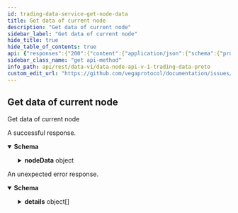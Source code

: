 ```yaml
---
id: trading-data-service-get-node-data
title: Get data of current node
description: "Get data of current node"
sidebar_label: "Get data of current node"
hide_title: true
hide_table_of_contents: true
api: {"responses":{"200":{"content":{"application/json":{"schema":{"properties":{"nodeData":{"properties":{"inactiveNodes":{"format":"int64","title":"Number of inactive nodes","type":"integer"},"stakedTotal":{"title":"Total staked amount across all nodes","type":"string"},"totalNodes":{"format":"int64","title":"Total number of nodes","type":"integer"},"uptime":{"format":"float","title":"Total uptime for all epochs across all nodes","type":"number"},"validatingNodes":{"format":"int64","title":"Number of nodes validating","type":"integer"}},"type":"object"}},"title":"Response with node data","type":"object"}}},"description":"A successful response."},"default":{"content":{"application/json":{"schema":{"properties":{"code":{"format":"int32","type":"integer"},"details":{"items":{"additionalProperties":{},"properties":{"@type":{"type":"string"}},"type":"object"},"type":"array"},"message":{"type":"string"}},"type":"object"}}},"description":"An unexpected error response."}},"tags":["TradingDataService"],"operationId":"TradingDataService_GetNodeData","description":"Get data of current node","method":"get","path":"/nodes-data","servers":[{"url":"https://api.n06.testnet.vega.xyz","description":"n06 (data node)"},{"url":"https://api.n09.testnet.vega.xyz","description":"n09 (data node)"},{"url":"https://api.n11.testnet.vega.xyz","description":"n11 (data node)"},{"url":"https://api.n12.testnet.vega.xyz","description":"n12 (data node)"}],"info":{"title":"data-node/api/v1/trading_data.proto","version":"0.60.0"},"postman":{"name":"Get data of current node","description":{"type":"text/plain"},"url":{"path":["nodes-data"],"host":["{{baseUrl}}"],"query":[],"variable":[]},"header":[{"key":"Accept","value":"application/json"}],"method":"GET"}}
sidebar_class_name: "get api-method"
info_path: api/rest/data-v1/data-node-api-v-1-trading-data-proto
custom_edit_url: "https://github.com/vegaprotocol/documentation/issues/new?labels=documentation&title=[Documentation] Requesting changes to 'Get data of current node' (trading-data-service-get-node-data)"
---
```



## Get data of current node



Get data of current node

<div><ApiTabs><TabItem label={"200"} value={"200"}><div>

A successful response.

</div><div><MimeTabs schemaType={"response"}><TabItem label={"application/json"} value={"application/json"}><SchemaTabs groupId={"schema-tabs"}><TabItem label={"Schema"} value={"Schema"}><details style={{}} data-collapsed={false} open={true}><summary style={{"textAlign":"left"}}><strong>Schema</strong></summary><div style={{"textAlign":"left","marginLeft":"1rem"}}></div><ul style={{"marginLeft":"1rem"}}><SchemaItem collapsible={true} className={"schemaItem"}><details style={{}}><summary style={{}}><strong>nodeData</strong><span style={{"opacity":"0.6"}}> object</span></summary><div style={{"marginLeft":"1rem"}}><SchemaItem collapsible={false} name={"inactiveNodes"} required={false} schemaDescription={undefined} schemaName={"int64"} qualifierMessage={undefined} defaultValue={undefined}></SchemaItem><SchemaItem collapsible={false} name={"stakedTotal"} required={false} schemaDescription={undefined} schemaName={"Total staked amount across all nodes"} qualifierMessage={undefined} defaultValue={undefined}></SchemaItem><SchemaItem collapsible={false} name={"totalNodes"} required={false} schemaDescription={undefined} schemaName={"int64"} qualifierMessage={undefined} defaultValue={undefined}></SchemaItem><SchemaItem collapsible={false} name={"uptime"} required={false} schemaDescription={undefined} schemaName={"float"} qualifierMessage={undefined} defaultValue={undefined}></SchemaItem><SchemaItem collapsible={false} name={"validatingNodes"} required={false} schemaDescription={undefined} schemaName={"int64"} qualifierMessage={undefined} defaultValue={undefined}></SchemaItem></div></details></SchemaItem></ul></details></TabItem><TabItem label={"Example (from schema)"} value={"Example (from schema)"}><ResponseSamples responseExample={"{\n  \"nodeData\": {\n    \"inactiveNodes\": 0,\n    \"stakedTotal\": \"string\",\n    \"totalNodes\": 0,\n    \"uptime\": 0,\n    \"validatingNodes\": 0\n  }\n}"} language={"json"}></ResponseSamples></TabItem></SchemaTabs></TabItem></MimeTabs></div></TabItem><TabItem label={"default"} value={"default"}><div>

An unexpected error response.

</div><div><MimeTabs schemaType={"response"}><TabItem label={"application/json"} value={"application/json"}><SchemaTabs groupId={"schema-tabs"}><TabItem label={"Schema"} value={"Schema"}><details style={{}} data-collapsed={false} open={true}><summary style={{"textAlign":"left"}}><strong>Schema</strong></summary><div style={{"textAlign":"left","marginLeft":"1rem"}}></div><ul style={{"marginLeft":"1rem"}}><SchemaItem collapsible={false} name={"code"} required={false} schemaDescription={undefined} schemaName={"int32"} qualifierMessage={undefined} defaultValue={undefined}></SchemaItem><SchemaItem collapsible={true} className={"schemaItem"}><details style={{}}><summary style={{}}><strong>details</strong><span style={{"opacity":"0.6"}}> object[]</span></summary><div style={{"marginLeft":"1rem"}}><SchemaItem collapsible={false} name={"@type"} required={false} schemaDescription={undefined} schemaName={"string"} qualifierMessage={undefined} defaultValue={undefined}></SchemaItem></div></details></SchemaItem><SchemaItem collapsible={false} name={"message"} required={false} schemaDescription={undefined} schemaName={"string"} qualifierMessage={undefined} defaultValue={undefined}></SchemaItem></ul></details></TabItem><TabItem label={"Example (from schema)"} value={"Example (from schema)"}><ResponseSamples responseExample={"{\n  \"code\": 0,\n  \"details\": [\n    {\n      \"@type\": \"string\"\n    }\n  ],\n  \"message\": \"string\"\n}"} language={"json"}></ResponseSamples></TabItem></SchemaTabs></TabItem></MimeTabs></div></TabItem></ApiTabs></div>
